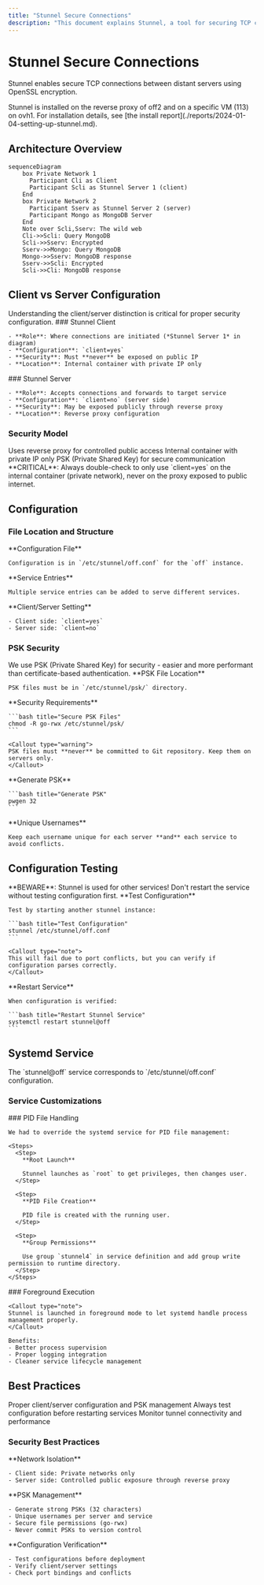 ```yaml
---
title: "Stunnel Secure Connections"
description: "This document explains Stunnel, a tool for securing TCP connections between distant servers using OpenSSL encryption. It covers its installation, client-server configurations, PSK security, and systemd service setup, including important considerations for public exposure and PID file handling."
---
```



# Stunnel Secure Connections

Stunnel enables secure TCP connections between distant servers using OpenSSL encryption.

<Callout type="info">
Stunnel is installed on the reverse proxy of off2 and on a specific VM (113) on ovh1. For installation details, see [the install report](./reports/2024-01-04-setting-up-stunnel.md).
</Callout>

## Architecture Overview

``` mermaid title="Architecture"
sequenceDiagram
    box Private Network 1
      Participant Cli as Client
      Participant Scli as Stunnel Server 1 (client)
    End
    box Private Network 2
      Participant Sserv as Stunnel Server 2 (server)
      Participant Mongo as MongoDB Server
    End
    Note over Scli,Sserv: The wild web
    Cli->>Scli: Query MongoDB
    Scli->>Sserv: Encrypted
    Sserv->>Mongo: Query MongoDB
    Mongo->>Sserv: MongoDB response
    Sserv->>Scli: Encrypted
    Scli->>Cli: MongoDB response
```

## Client vs Server Configuration

<Callout type="warning">
Understanding the client/server distinction is critical for proper security configuration.
</Callout>

<Tabs>
  <Tab value="client" label="Client Side">
    ### Stunnel Client
    
    - **Role**: Where connections are initiated (*Stunnel Server 1* in diagram)
    - **Configuration**: `client=yes`
    - **Security**: Must **never** be exposed on public IP
    - **Location**: Internal container with private IP only
  </Tab>
  
  <Tab value="server" label="Server Side">
    ### Stunnel Server
    
    - **Role**: Accepts connections and forwards to target service
    - **Configuration**: `client=no` (server side)
    - **Security**: May be exposed publicly through reverse proxy
    - **Location**: Reverse proxy configuration
  </Tab>
</Tabs>

### Security Model

<Cards>
  <Card title="Server Side Exposure" href="#security-considerations">
    Uses reverse proxy for controlled public access
  </Card>
  <Card title="Client Side Protection" href="#security-considerations">
    Internal container with private IP only
  </Card>
  <Card title="Encryption" href="#psk">
    PSK (Private Shared Key) for secure communication
  </Card>
</Cards>

<Callout type="danger">
**CRITICAL**: Always double-check to only use `client=yes` on the internal container (private network), never on the proxy exposed to public internet.
</Callout>

## Configuration

### File Location and Structure

<Steps>
  <Step>
    **Configuration File**
    
    Configuration is in `/etc/stunnel/off.conf` for the `off` instance.
  </Step>
  
  <Step>
    **Service Entries**
    
    Multiple service entries can be added to serve different services.
  </Step>
  
  <Step>
    **Client/Server Setting**
    
    - Client side: `client=yes`
    - Server side: `client=no`
  </Step>
</Steps>

### PSK Security

<Callout type="info">
We use PSK (Private Shared Key) for security - easier and more performant than certificate-based authentication.
</Callout>

<Steps>
  <Step>
    **PSK File Location**
    
    PSK files must be in `/etc/stunnel/psk/` directory.
  </Step>
  
  <Step>
    **Security Requirements**
    
    ```bash title="Secure PSK Files"
    chmod -R go-rwx /etc/stunnel/psk/
    ```
    
    <Callout type="warning">
    PSK files must **never** be committed to Git repository. Keep them on servers only.
    </Callout>
  </Step>
  
  <Step>
    **Generate PSK**
    
    ```bash title="Generate PSK"
    pwgen 32
    ```
  </Step>
  
  <Step>
    **Unique Usernames**
    
    Keep each username unique for each server **and** each service to avoid conflicts.
  </Step>
</Steps>

## Configuration Testing

<Callout type="danger">
**BEWARE**: Stunnel is used for other services! Don't restart the service without testing configuration first.
</Callout>

<Steps>
  <Step>
    **Test Configuration**
    
    Test by starting another stunnel instance:
    
    ```bash title="Test Configuration"
    stunnel /etc/stunnel/off.conf
    ```
    
    <Callout type="note">
    This will fail due to port conflicts, but you can verify if configuration parses correctly.
    </Callout>
  </Step>
  
  <Step>
    **Restart Service**
    
    When configuration is verified:
    
    ```bash title="Restart Stunnel Service"
    systemctl restart stunnel@off
    ```
  </Step>
</Steps>

## Systemd Service

<Callout type="info">
The `stunnel@off` service corresponds to `/etc/stunnel/off.conf` configuration.
</Callout>

### Service Customizations

<Tabs>
  <Tab value="permissions" label="Permissions">
    ### PID File Handling
    
    We had to override the systemd service for PID file management:
    
    <Steps>
      <Step>
        **Root Launch**
        
        Stunnel launches as `root` to get privileges, then changes user.
      </Step>
      
      <Step>
        **PID File Creation**
        
        PID file is created with the running user.
      </Step>
      
      <Step>
        **Group Permissions**
        
        Use group `stunnel4` in service definition and add group write permission to runtime directory.
      </Step>
    </Steps>
  </Tab>
  
  <Tab value="process" label="Process Management">
    ### Foreground Execution
    
    <Callout type="note">
    Stunnel is launched in foreground mode to let systemd handle process management properly.
    </Callout>
    
    Benefits:
    - Better process supervision
    - Proper logging integration
    - Cleaner service lifecycle management
  </Tab>
</Tabs>

## Best Practices

<Cards>
  <Card title="Security" href="#security-best-practices">
    Proper client/server configuration and PSK management
  </Card>
  <Card title="Testing" href="#testing-best-practices">
    Always test configuration before restarting services
  </Card>
  <Card title="Monitoring" href="#monitoring-best-practices">
    Monitor tunnel connectivity and performance
  </Card>
</Cards>

### Security Best Practices

<Steps>
  <Step>
    **Network Isolation**
    
    - Client side: Private networks only
    - Server side: Controlled public exposure through reverse proxy
  </Step>
  
  <Step>
    **PSK Management**
    
    - Generate strong PSKs (32 characters)
    - Unique usernames per server and service
    - Secure file permissions (go-rwx)
    - Never commit PSKs to version control
  </Step>
  
  <Step>
    **Configuration Verification**
    
    - Test configurations before deployment
    - Verify client/server settings
    - Check port bindings and conflicts
  </Step>
</Steps>